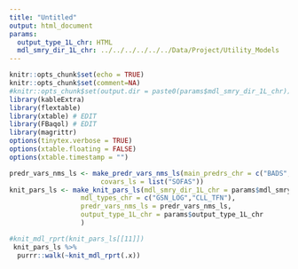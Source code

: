 ```yaml
---
title: "Untitled"
output: html_document
params:
  output_type_1L_chr: HTML
  mdl_smry_dir_1L_chr: ../../../../../../Data/Project/Utility_Models
---
```


```r
knitr::opts_chunk$set(echo = TRUE)
knitr::opts_chunk$set(comment=NA)
#knitr::opts_chunk$set(output.dir = paste0(params$mdl_smry_dir_1L_chr))
library(kableExtra)
library(flextable)
library(xtable) # EDIT
library(FBaqol) # EDIT
library(magrittr)
options(tinytex.verbose = TRUE)
options(xtable.floating = FALSE)
options(xtable.timestamp = "")
```

```r
predr_vars_nms_ls <- make_predr_vars_nms_ls(main_predrs_chr = c("BADS","GAD7","K6","OASIS","PHQ9","SCARED"),
                       covars_ls = list("SOFAS"))
knit_pars_ls <- make_knit_pars_ls(mdl_smry_dir_1L_chr = params$mdl_smry_dir_1L_chr,
                  mdl_types_chr = c("GSN_LOG","CLL_TFN"),
                  predr_vars_nms_ls = predr_vars_nms_ls,
                  output_type_1L_chr = params$output_type_1L_chr
                  )
```

```r
#knit_mdl_rprt(knit_pars_ls[[11]])
 knit_pars_ls %>%
  purrr::walk(~knit_mdl_rprt(.x))
```

